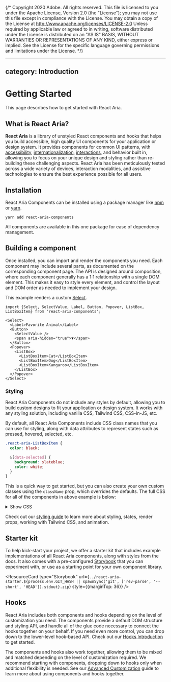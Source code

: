 {/* Copyright 2020 Adobe. All rights reserved.
This file is licensed to you under the Apache License, Version 2.0 (the "License");
you may not use this file except in compliance with the License. You may obtain a copy
of the License at http://www.apache.org/licenses/LICENSE-2.0
Unless required by applicable law or agreed to in writing, software distributed under
the License is distributed on an "AS IS" BASIS, WITHOUT WARRANTIES OR REPRESENTATIONS
OF ANY KIND, either express or implied. See the License for the specific language
governing permissions and limitations under the License. */}



---
category: Introduction
---

# Getting Started

This page describes how to get started with React Aria.

## What is React Aria?

**React Aria** is a library of unstyled React components and hooks that helps you build accessible, high quality UI components for your application or design system. It provides components for common UI patterns, with [accessibility](accessibility.html), [internationalization](internationalization.html), [interactions](interactions.html), and behavior built in, allowing you to focus on your unique design and styling rather than re-building these challenging aspects. React Aria has been meticulously tested across a wide variety of devices, interaction modalities, and assistive technologies to ensure the best experience possible for all users.

## Installation

React Aria Components can be installed using a package manager like [npm](https://docs.npmjs.com/cli/npm) or
[yarn](https://classic.yarnpkg.com/lang/en/).

```
yarn add react-aria-components
```

All components are available in this one package for ease of dependency management.

## Building a component

Once installed, you can import and render the components you need. Each component may include several parts, as documented on the corresponding component page. The API is designed around composition, where each component generally has a 1:1 relationship with a single DOM element. This makes it easy to style every element, and control the layout and DOM order as needed to implement your design.

This example renders a custom [Select](Select.html).

```tsx example
import {Select, SelectValue, Label, Button, Popover, ListBox, ListBoxItem} from 'react-aria-components';

<Select>
  <Label>Favorite Animal</Label>
  <Button>
    <SelectValue />
    <span aria-hidden="true">▼</span>
  </Button>
  <Popover>
    <ListBox>
      <ListBoxItem>Cat</ListBoxItem>
      <ListBoxItem>Dog</ListBoxItem>
      <ListBoxItem>Kangaroo</ListBoxItem>
    </ListBox>
  </Popover>
</Select>
```

### Styling

React Aria Components do not include any styles by default, allowing you to build custom designs to fit your application or design system. It works with any styling solution, including vanilla CSS, Tailwind CSS, CSS-in-JS, etc.

By default, all React Aria Components include CSS class names that you can use for styling, along with data attributes to represent states such as pressed, hovered, selected, etc.

```css render=false
.react-aria-ListBoxItem {
  color: black;

  &[data-selected] {
    background: slateblue;
    color: white;
  }
}
```

This is a quick way to get started, but you can also create your own custom classes using the `className` prop, which overrides the defaults. The full CSS for all of the components in above example is below:

<details style={{marginBottom: 12}}>
  <summary style={{fontWeight: 'bold'}}><ChevronRight size="S" /> Show CSS</summary>

```css
@import "@react-aria/example-theme";

.react-aria-Select {
  .react-aria-Button {
    color: var(--text-color);
    background: var(--button-background);
    border: 1px solid var(--border-color);
    box-shadow: 0 1px 2px rgba(0 0 0 / 0.1);
    forced-color-adjust: none;
    border-radius: 6px;
    appearance: none;
    vertical-align: middle;
    font-size: 1.072rem;
    padding: 0.286rem 0.286rem 0.286rem 0.571rem;
    margin: 0;
    outline: none;
    display: flex;
    align-items: center;
    max-width: 250px;

    &[data-focus-visible] {
      outline: 2px solid var(--focus-ring-color);
      outline-offset: -1px;
    }

    &[data-pressed] {
      background: var(--button-background-pressed);
    }
  }

  .react-aria-SelectValue {
    &[data-placeholder] {
      font-style: italic;
      color: var(--text-color-placeholder);
    }
  }

  span[aria-hidden] {
    width: 1.5rem;
    line-height: 1.375rem;
    margin-left: 1rem;
    padding: 1px;
    background: var(--highlight-background);
    color: var(--highlight-foreground);
    border-radius: 4px;
    font-size: 0.857rem;
  }
}

.react-aria-ListBox {
  max-height: inherit;
  box-sizing: border-box;
  overflow: auto;
  padding: 2px;
  outline: none;

  .react-aria-ListBoxItem {
    margin: 2px;
    padding: 0.286rem 0.571rem 0.286rem 1.571rem;
    border-radius: 6px;
    outline: none;
    cursor: default;
    color: var(--text-color);
    font-size: 1.072rem;
    position: relative;
    display: flex;
    flex-direction: column;
    forced-color-adjust: none;

    &[data-selected] {
      font-weight: 600;

      &::before {
        content: '✓';
        content: '✓' / '';
        alt: ' ';
        position: absolute;
        top: 4px;
        left: 4px;
      }
    }

    &[data-focused],
    &[data-pressed] {
      background: var(--highlight-background);
      color: var(--highlight-foreground);
    }
  }
}

.react-aria-Popover {
  border: 1px solid var(--gray-200);
  box-shadow: 0 8px 20px rgba(0 0 0 / 0.1);
  border-radius: 6px;
  background: var(--overlay-background);
  outline: none;
  min-width: var(--trigger-width);
  max-width: 250px;
  box-sizing: border-box;

  &[data-placement=top] {
    --origin: translateY(8px);
  }

  &[data-placement=bottom] {
    --origin: translateY(-8px);
  }

  &[data-entering] {
    animation: slide 200ms;
  }

  &[data-exiting] {
    animation: slide 200ms reverse ease-in;
  }
}

@keyframes slide {
  from {
    transform: var(--origin);
    opacity: 0;
  }

  to {
    transform: translateY(0);
    opacity: 1;
  }
}
```

</details>

Check out our [styling guide](styling.html) to learn more about styling, states, render props, working with Tailwind CSS, and animation.

## Starter kit

To help kick-start your project, we offer a starter kit that includes example implementations of all React Aria components, along with styles from the docs. It also comes with a pre-configured [Storybook](https://storybook.js.org/) that you can experiment with, or use as a starting point for your own component library.

<ResourceCard
  type="Storybook"
  url={`../react-aria-starter.${process.env.GIT_HASH || spawnSync('git', ['rev-parse', '--short', 'HEAD']).stdout}.zip`}
  style={{marginTop: 36}} />

## Hooks

React Aria includes both components and hooks depending on the level of customization you need. The components provide a default DOM structure and styling API, and handle all of the glue code necessary to connect the hooks together on your behalf. If you need even more control, you can drop down to the lower-level hook-based API. Check out our [Hooks Introduction](hooks.html) to get started.

The components and hooks also work together, allowing them to be mixed and matched depending on the level of customization required. We recommend starting with components, dropping down to hooks only when additional flexibility is needed. See our [Advanced Customization](advanced.html) guide to learn more about using components and hooks together.
